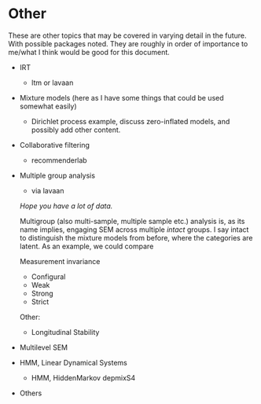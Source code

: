 # Other

These are other topics that may be covered in varying detail in the future. With possible packages noted. They are roughly in order of importance to me/what I think would be good for this document.

- IRT
    - ltm or lavaan
- Mixture models (here as I have some things that could be used somewhat easily) 
    - Dirichlet process example, discuss zero-inflated models, and possibly add other content.
- Collaborative filtering
    - recommenderlab
- Multiple group analysis
    - via lavaan
    
    *Hope you have a lot of data.*

    Multigroup (also multi-sample, multiple sample etc.) analysis is, as its name implies, engaging SEM across multiple *intact* groups. I say intact to distinguish the mixture models from before, where the categories are latent.  As an example, we could compare 
    
    Measurement invariance
    
    - Configural
    - Weak
    - Strong
    - Strict
    
    Other:
    
    - Longitudinal Stability

- Multilevel SEM

- HMM, Linear Dynamical Systems
    - HMM, HiddenMarkov depmixS4
- Others
